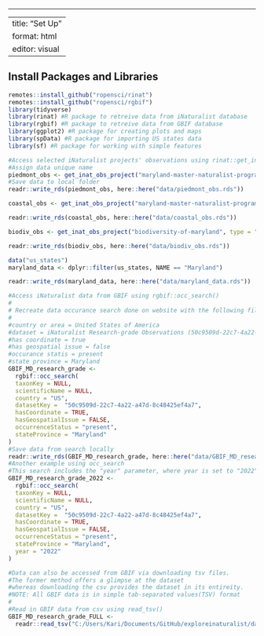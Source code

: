 ------------------------------------------------------------------------

---
title: "Set Up"
format: html
editor: visual
---

## Install Packages and Libraries

```r
remotes::install_github("ropensci/rinat")
remotes::install_github("ropensci/rgbif")
library(tidyverse) 
library(rinat) #R package to retreive data from iNaturalist database
library(rgbif) #R package to retreive data from GBIF database
library(ggplot2) #R package for creating plots and maps
library(spData) #R package for importing US states data
library(sf) #R package for working with simple features
```

```r
#Access selected iNaturalist projects' observations using rinat::get_inat_obs_project()
#Assign data unique name
piedmont_obs <- get_inat_obs_project("maryland-master-naturalist-program-piedmont-region", type = "observations")
#Save data to local folder
readr::write_rds(piedmont_obs, here::here("data/piedmont_obs.rds"))

coastal_obs <- get_inat_obs_project("maryland-master-naturalist-program-coastal-plain", type = "observations")

readr::write_rds(coastal_obs, here::here("data/coastal_obs.rds"))

biodiv_obs <- get_inat_obs_project("biodiversity-of-maryland", type = "observations")

readr::write_rds(biodiv_obs, here::here("data/biodiv_obs.rds"))

data("us_states")
maryland_data <- dplyr::filter(us_states, NAME == "Maryland")

readr::write_rds(maryland_data, here::here("data/maryland_data.rds"))
```

```r
#Access iNaturalist data from GBIF using rgbif::occ_search()
#
# Recreate data occurance search done on website with the following filters:
#
#country or area = United States of America
#dataset = iNaturalist Research-grade Observations (50c9509d-22c7-4a22-a47d-8c48425ef4a7)
#has coordinate = true
#has geospatial issue = false
#occurance statis = present
#state province = Maryland
GBIF_MD_research_grade <-
  rgbif::occ_search(
  taxonKey = NULL,
  scientificName = NULL,
  country = "US",
  datasetKey =  "50c9509d-22c7-4a22-a47d-8c48425ef4a7",
  hasCoordinate = TRUE,
  hasGeospatialIssue = FALSE,
  occurrenceStatus = "present",
  stateProvince = "Maryland"
)
#Save data from search locally
readr::write_rds(GBIF_MD_research_grade, here::here("data/GBIF_MD_research_grade.rds"))
#Another example using occ_search
#This search includes the "year" parameter, where year is set to "2022"
GBIF_MD_research_grade_2022 <-
  rgbif::occ_search(
  taxonKey = NULL,
  scientificName = NULL,
  country = "US",
  datasetKey =  "50c9509d-22c7-4a22-a47d-8c48425ef4a7",
  hasCoordinate = TRUE,
  hasGeospatialIssue = FALSE,
  occurrenceStatus = "present",
  stateProvince = "Maryland",
  year = "2022"
)
```

```r
#Data can also be accessed from GBIF via downloading tsv files.
#The former method offers a glimpse at the dataset
#whereas downloading the csv provides the dataset in its entireity.
#NOTE: All GBIF data is in simple tab-separated values(TSV) format
#
#Read in GBIF data from csv using read_tsv()
GBIF_MD_research_grade_FULL <-
  readr::read_tsv("C:/Users/Kari/Documents/GitHub/exploreinaturalist/data/GBIF_MD_research_grade.csv")

```

